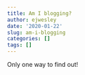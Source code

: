 ```yaml
---
title: Am I blogging?
author: ejwesley
date: '2020-01-22'
slug: am-i-blogging
categories: []
tags: []
---
```


Only one way to find out!